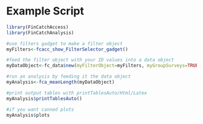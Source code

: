 # Example Script

``` r
library(FinCatchAccess)
library(FinCatchAnalysis)

#use filters gadget to make a filter object
myFilters<-fcacc_show_FilterSelector_gadget()

#feed the filter object with your ID values into a data object
myDataObject<-fc_data$new(myFilterObject=myFilters, myGroupSurveys=TRUE)

#run an analysis by feeding it the data object
myAnalysis<-fca_meanLength(myDataObject)

#print output tables with printTablesAuto/Html/Latex
myAnalysis$printTablesAuto()

#if you want canned plots
myAnalysis$plots
```
